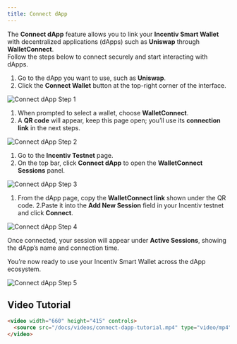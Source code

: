 ```yaml
---
title: Connect dApp
---
```


The **Connect dApp** feature allows you to link your **Incentiv Smart Wallet** with decentralized applications (dApps) such as **Uniswap** through **WalletConnect**.  
Follow the steps below to connect securely and start interacting with dApps.

<Steps>
<Step title="Step 1: Open the dApp You Want to Connect">

1. Go to the dApp you want to use, such as **Uniswap**.  
2. Click the **Connect Wallet** button at the top-right corner of the interface.

![Connect dApp Step 1](/docs/images/ConnectdApp.jpeg)
</Step>

<Step title="Step 2: Choose WalletConnect">

1. When prompted to select a wallet, choose **WalletConnect**.  
2. A **QR code** will appear, keep this page open; you’ll use its **connection link** in the next steps.

![Connect dApp Step 2](/docs/images/ConnectdApp2.jpeg)
</Step>

<Step title="Step 3: Open the Incentiv Testnet">

1. Go to the **Incentiv Testnet** page.  
2. On the top bar, click **Connect dApp** to open the **WalletConnect Sessions** panel.

![Connect dApp Step 3](/docs/images/ConnectdApp3.jpeg)
</Step>

<Step title="Step 4: Paste the WalletConnect URI">

1. From the dApp page, copy the **WalletConnect link** shown under the QR code.
2.Paste it into the **Add New Session** field in your Incentiv testnet and click **Connect**.

![Connect dApp Step 4](/docs/images/ConnectdApp4.jpeg)
</Step>

<Step title="Step 5: Confirm Connection">

Once connected, your session will appear under **Active Sessions**, showing the dApp’s name and connection time.

You’re now ready to use your Incentiv Smart Wallet across the dApp ecosystem.

![Connect dApp Step 5](/docs/images/ConnectdApp5.jpeg)
</Step>
</Steps>

## Video Tutorial
```html
<video width="660" height="415" controls>
  <source src="/docs/videos/connect-dapp-tutorial.mp4" type="video/mp4"/>
</video>